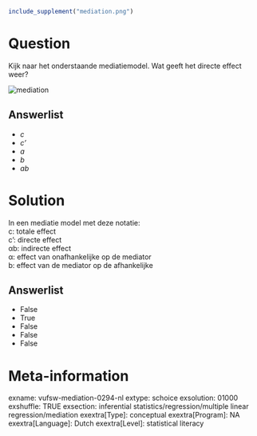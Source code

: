 ```r
include_supplement("mediation.png")
```

Question
========
Kijk naar het onderstaande mediatiemodel. Wat geeft het directe effect
weer?  
  
<img src="mediation.png" class="fr-fic fr-dii tvcss_2"
alt="mediation" />

Answerlist
----------
* *c*
* *c'*
* *a*
* *b*
* *ab*

Solution
========





In een mediatie model met deze notatie:  
c: totale effect  
c': directe effect  
αb: indirecte effect  
α: effect van onafhankelijke op de mediator  
b: effect van de mediator op de afhankelijke




Answerlist
----------
* False
* True
* False
* False
* False

Meta-information
================
exname: vufsw-mediation-0294-nl
extype: schoice
exsolution: 01000
exshuffle: TRUE
exsection: inferential statistics/regression/multiple linear regression/mediation
exextra[Type]: conceptual
exextra[Program]: NA
exextra[Language]: Dutch
exextra[Level]: statistical literacy


